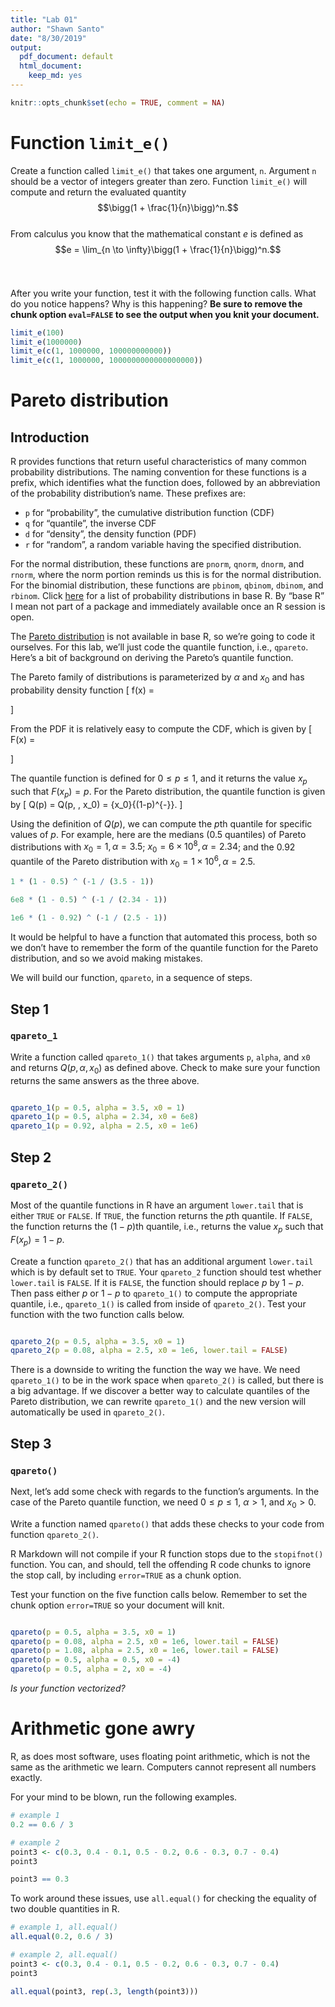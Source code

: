 ```yaml
---
title: "Lab 01"
author: "Shawn Santo"
date: "8/30/2019"
output:
  pdf_document: default
  html_document:
    keep_md: yes
---
```


```r
knitr::opts_chunk$set(echo = TRUE, comment = NA)
```

# Function `limit_e()`

Create a function called `limit_e()` that takes one argument, `n`. Argument
`n` should be a vector of integers greater than zero. Function `limit_e()` will
compute and return the evaluated quantity <br>
$$\bigg(1 + \frac{1}{n}\bigg)^n.$$
<br>
From calculus you know that the mathematical constant $e$ is defined as
<br>
$$e = \lim_{n \to \infty}\bigg(1 + \frac{1}{n}\bigg)^n.$$
<br>

```r


```

After you write your function, test it with the following function calls.
What do you notice happens? Why is this happening? **Be sure to remove the**
**chunk option `eval=FALSE` to see the output when you knit your document.**

```r
limit_e(100)
limit_e(1000000)
limit_e(c(1, 1000000, 100000000000))
limit_e(c(1, 1000000, 1000000000000000000))
```

# Pareto distribution

## Introduction

R provides functions that return useful characteristics of many common 
probability distributions. The naming convention for these functions is a 
prefix, which identifies what the function does, followed by an abbreviation 
of the probability distribution's name. These prefixes are: 

  + `p` for "probability", the cumulative distribution function (CDF)
  + `q` for "quantile", the inverse CDF
  + `d` for "density", the density function (PDF)
  + `r` for "random", a random variable having the specified distribution.

For the normal distribution, these functions are `pnorm`, `qnorm`, `dnorm`, 
and `rnorm`, where the norm portion reminds us this is for the normal 
distribution. For the binomial distribution, these functions are `pbinom`, 
`qbinom`, `dbinom`, and `rbinom`. Click [here](https://stat.ethz.ch/R-manual/R-devel/library/stats/html/Distributions.html)
for a list of probability distributions in base R. By "base R" I mean not 
part of a package and immediately available once an R session is open.

The [Pareto distribution](https://en.wikipedia.org/wiki/Pareto_distribution) 
is not available in base R, so we're going to code it ourselves. For this 
lab, we'll just code the quantile function, i.e., `qpareto`. 
Here's a bit of background on deriving the Pareto's quantile function. 

The Pareto family of distributions is parameterized by $\alpha$ and $x_0$ and 
has probability density function
\[
f(x) = \begin{cases}
\frac{(\alpha - 1)x_0^{\alpha - 1}}{x^{\alpha}}, &x > x_0,\\
0, &x \leq x_0.
\end{cases}
\]

From the PDF it is relatively easy to compute the CDF, which is given by
\[
F(x) = \begin{cases}
0 & x < x_0\\
1 - \left(\frac{x_0}{x} \right)^{\alpha - 1} & x \geq x_0.
\end{cases}
\]

The quantile function is defined for $0 \le p \le 1$, and it returns the 
value $x_p$ such that $F(x_p) = p$. For the Pareto distribution, 
the quantile function is given by 
\[
Q(p) = Q(p, \alpha, x_0) = {x_0}{(1-p)^{-\frac{1}{\alpha - 1}}}.
\]

Using the definition of $Q(p)$, we can compute the $p$th quantile for 
specific values of $p$. For example, here are the medians ($0.5$ quantiles) 
of Pareto distributions with $x_0 = 1, \alpha = 3.5$;
$x_0 = 6\times 10^8, \alpha = 2.34$; and the $0.92$ quantile of the
Pareto distribution with $x_0 = 1\times 10^6, \alpha = 2.5$.

```r
1 * (1 - 0.5) ^ (-1 / (3.5 - 1))

6e8 * (1 - 0.5) ^ (-1 / (2.34 - 1))

1e6 * (1 - 0.92) ^ (-1 / (2.5 - 1))
```

It would be helpful to have a function that automated this process,
both so we don't have to remember the form of the quantile function for the 
Pareto distribution, and so we avoid making mistakes.

We will build our function, `qpareto`, in a sequence of steps.

## Step 1

### `qpareto_1`

Write a function called `qpareto_1()` that takes arguments 
`p`, `alpha`, and `x0` and returns $Q(p, \alpha, x_0)$ as defined above. 
Check to make sure your function returns the same answers as the three above.


```r


```

```r
qpareto_1(p = 0.5, alpha = 3.5, x0 = 1)
qpareto_1(p = 0.5, alpha = 2.34, x0 = 6e8)
qpareto_1(p = 0.92, alpha = 2.5, x0 = 1e6)
```


## Step 2

### `qpareto_2()`

Most of the quantile functions in R have an argument `lower.tail` that is 
either `TRUE` or `FALSE`. If `TRUE`, the function returns the $p$th quantile. 
If `FALSE`, the function returns the $(1-p)$th quantile, i.e., returns the 
value $x_p$ such that $F(x_p) = 1 - p$. 

Create a function `qpareto_2()` that has an additional argument `lower.tail` 
which is by default set to `TRUE`. Your `qpareto_2` function should test
whether `lower.tail` is `FALSE`. If it is `FALSE`, the function should replace
$p$ by $1-p$. Then pass either $p$ or $1-p$ to `qpareto_1()` to compute the
appropriate quantile, i.e., `qpareto_1()` is called from inside of
`qpareto_2()`. Test your function with the two function calls below.

```r


```


```r
qpareto_2(p = 0.5, alpha = 3.5, x0 = 1)
qpareto_2(p = 0.08, alpha = 2.5, x0 = 1e6, lower.tail = FALSE)
```

There is a downside to writing the function the way we have. 
We need `qpareto_1()`
to be in the work space when `qpareto_2()` is called, 
but there is a big advantage.
If we discover a better way to calculate quantiles of the Pareto
distribution, we
can rewrite `qpareto_1()` and the new version will automatically
be used in `qpareto_2()`.


## Step 3

### `qpareto()`

Next, let's add some check with regards to the function's arguments. In the
case of the Pareto quantile function, we need $0\leq p\leq 1$, $\alpha > 1$, 
and $x_0 > 0$.  

Write a function named `qpareto()` that adds these checks to your code from 
function `qpareto_2()`.

R Markdown will not compile if your R function stops due to the `stopifnot()`
function. You can, and should, tell the offending R code chunks to ignore the
stop call, by including `error=TRUE` as a chunk option. 

Test your function on the five function calls below.
Remember to set the chunk option `error=TRUE` so your document will knit.

```r


```


```r
qpareto(p = 0.5, alpha = 3.5, x0 = 1)
qpareto(p = 0.08, alpha = 2.5, x0 = 1e6, lower.tail = FALSE)
qpareto(p = 1.08, alpha = 2.5, x0 = 1e6, lower.tail = FALSE)
qpareto(p = 0.5, alpha = 0.5, x0 = -4)
qpareto(p = 0.5, alpha = 2, x0 = -4)
```

*Is your function vectorized?*

# Arithmetic gone awry

R, as does most software, uses floating point arithmetic, which is not 
the same as the arithmetic we learn. Computers cannot represent all 
numbers exactly. 

For your mind to be blown, run the following examples.

```r
# example 1
0.2 == 0.6 / 3

# example 2
point3 <- c(0.3, 0.4 - 0.1, 0.5 - 0.2, 0.6 - 0.3, 0.7 - 0.4)
point3

point3 == 0.3
```

To work around these issues, use `all.equal()` for checking the equality of
two double quantities in R.

```r
# example 1, all.equal()
all.equal(0.2, 0.6 / 3)

# example 2, all.equal()
point3 <- c(0.3, 0.4 - 0.1, 0.5 - 0.2, 0.6 - 0.3, 0.7 - 0.4)
point3

all.equal(point3, rep(.3, length(point3)))
```